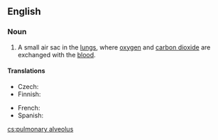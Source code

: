 ==English==
{{wikipedia}}

===Noun===
{{en-noun|head=[[pulmonary]] [[alveolus]]|pulmonary alveoli}}

# {{context|anatomy|lang=en}} A small air sac in the [[lung]]s, where [[oxygen]] and [[carbon dioxide]] are exchanged with the [[blood]].

====Translations====
{{trans-top|small air sac in the lungs}}
* Czech: {{t+|cs|plicní sklípek|m}}
* Finnish: {{t+|fi|keuhkorakkula}}
{{trans-mid}}
* French: {{t+|fr|alvéole pulmonaire|m|f}}
* Spanish: {{t+|es|alvéolo pulmonar|m}}
{{trans-bottom}}

[[cs:pulmonary alveolus]]